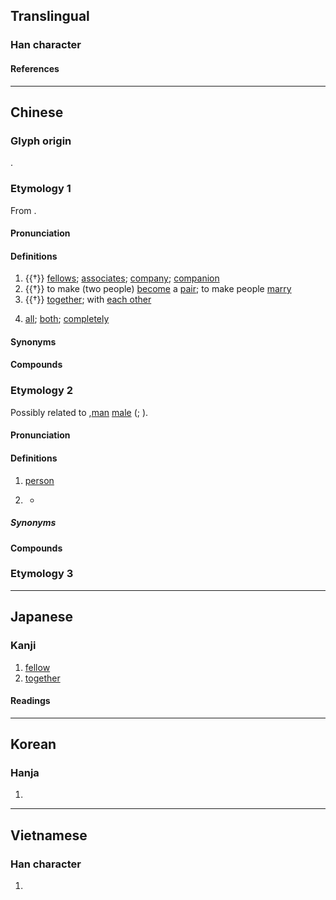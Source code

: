 {{also|侪|㑪}}
{{character info}}
==Translingual==
{{Han simplified forms|儕|㑪|侪|ex=y}}

===Han character===
{{Han char|rn=9|rad=人|as=14|sn=16|four=20223|canj=OYX|ids=⿰亻齊}}

====References====
{{Han ref|kx=0119.380|dkj=01227|dj=0253.140|hdz=10231.140|uh=5115}}

----

==Chinese==

===Glyph origin===
{{Han etym}}
{{Han compound|人|齊|ls=psc|c1=s|c2=p}}.

===Etymology 1===
{{zh-forms|s=侪}}
From {{och-l|齊}}.

====Pronunciation====
{{zh-pron
|m=chái
|c=caai4,cai4,zai3
|c_note=zai3 - due to confusion with {{zh-l|*濟}}
|mn=chhâi
|w=3ze
|mc=y
|oc=y
|cat=n,adv
}}

====Definitions====
{{zh-hanzi}}

# {{†}} [[fellow]]s; [[associate]]s; [[company]]; [[companion]]
# {{†}} to make (two people) [[become]] a [[pair]]; to make people [[marry]]
# {{†}} [[together]]; with [[each other]]
# {{lb|zh|Wu}} [[all]]; [[both]]; [[completely]]

====Synonyms====
{{zh-dial|都}}

====Compounds====
{{zh-der|吾儕|同儕|儕輩|奴儕|儕居|儕倫|朋儕|詩酒朋儕}}

===Etymology 2===
{{zh-forms|s=侪|alt=倽,畲}}
Possibly related to {{cog|th|ซา}},[[man]] [[male]] ({{zh-ref|Luo and Deng, 1995}}; {{zh-ref|Li, 1997}}).

====Pronunciation====
{{zh-pron
|h=pfs=sà;gd=sa2
|cat=n,cls
}}

====Definitions====
{{zh-hanzi}}

# {{lb|zh|Hakka|Min Zhong|in compounds}} [[person]]
# {{lb|zh|Hakka}} {{zh-classifier|people}}
#* {{zh-x|食 个 人，婦人家 㧯 細人仔{è} 以外，約 有 五-千 儕。|And they that had eaten were about five thousand '''men''', beside women and children.|H|ref={{w2|zh|客語聖經：現代台灣客語譯本|現代臺灣客語譯本}} ({{w|Hakka Bible: Today's Taiwan Hakka Version|Today's Taiwan Hakka Version}}), {{lang|zh|馬太福音}} (Matthew) 14:21}}

=====Synonyms=====
{{zh-dial|個}}

====Compounds====
{{zh-der|儕儕|別儕|兩儕|各儕|哪儕|單儕|每儕|幾儕|逐儕|麼儕|大人儕|老儕|老儕事|打魚儕食魚屎|坐儕毋知企儕苦|釘礱無㓾雞，三儕人罅挨|飯後一杯茶，餓死醫藥儕}}

===Etymology 3===
{{zh-see|濟|v|{{qualifier|Min}} many}}

----

==Japanese==
{{ja-kanji forms|㑪|儕}}

===Kanji===
{{ja-kanji|grade=|rs=人14|shin=㑪}}

# [[fellow]]
# [[together]]

====Readings====
{{ja-readings
|goon=せい
|kanon=さい
|kanyoon=ぜ
|kun=ともがら-
}}

----

==Korean==

===Hanja===
{{ko-hanja|제}}

# {{rfdef|ko|sort=人14}}

----

==Vietnamese==

===Han character===
{{vi-readings|rs=人14|reading=sài}}

# {{rfdef|vi|sort=人14}}